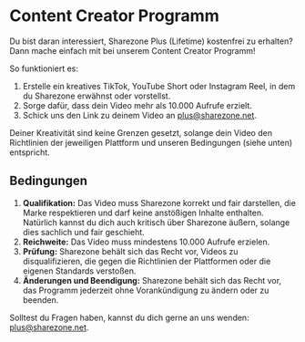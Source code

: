 # Content Creator Programm

Du bist daran interessiert, Sharezone Plus (Lifetime) kostenfrei zu erhalten?
Dann mache einfach mit bei unserem Content Creator Programm!

So funktioniert es:

1. Erstelle ein kreatives TikTok, YouTube Short oder Instagram Reel, in dem du
   Sharezone erwähnst oder vorstellst.
2. Sorge dafür, dass dein Video mehr als 10.000 Aufrufe erzielt.
3. Schick uns den Link zu deinem Video an [plus@sharezone.net](mailto:plus@sharezone.net).

Deiner Kreativität sind keine Grenzen gesetzt, solange dein Video den
Richtlinien der jeweiligen Plattform und unseren Bedingungen (siehe unten)
entspricht.

## Bedingungen

1. **Qualifikation:** Das Video muss Sharezone korrekt und fair darstellen, die
   Marke respektieren und darf keine anstößigen Inhalte enthalten. Natürlich
   kannst du dich auch kritisch über Sharezone äußern, solange dies sachlich und
   fair geschieht.
2. **Reichweite:** Das Video muss mindestens 10.000 Aufrufe erzielen.
3. **Prüfung:** Sharezone behält sich das Recht vor, Videos zu disqualifizieren, die
   gegen die Richtlinien der Plattformen oder die eigenen Standards verstoßen.
4. **Änderungen und Beendigung:** Sharezone behält sich das Recht vor, das Programm
   jederzeit ohne Vorankündigung zu ändern oder zu beenden.

Solltest du Fragen haben, kannst du dich gerne an uns wenden:
[plus@sharezone.net](mailto:plus@sharezone.net).
